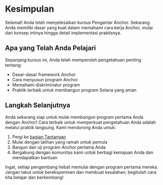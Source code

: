 
# Kesimpulan

Selamat! Anda telah menyelesaikan kursus Pengantar Anchor. Sekarang Anda memiliki dasar yang kuat dalam memahami cara kerja Anchor, mulai dari konsep intinya hingga detail implementasi praktisnya.

## Apa yang Telah Anda Pelajari

Sepanjang kursus ini, Anda telah memperoleh pengetahuan penting tentang:
- Dasar-dasar framework Anchor
- Cara menyusun program Anchor
- Memahami diskriminator program
- Praktik terbaik untuk membangun program Solana yang aman

## Langkah Selanjutnya

Anda sekarang siap untuk mulai membangun program pertama Anda dengan Anchor! Cara terbaik untuk memperkuat pengetahuan Anda adalah melalui praktik langsung. Kami mendorong Anda untuk:

1. Pergi ke [bagian Tantangan](/id/challenges)
2. Mulai dengan latihan yang ramah untuk pemula
3. Bangun dan uji program Anchor pertama Anda
4. Bergabung dengan komunitas kami untuk berbagi kemajuan Anda dan mendapatkan bantuan

Ingat, setiap pengembang hebat memulai dengan program pertama mereka. Jangan takut untuk bereksperimen dan membuat kesalahan; begitulah cara kita belajar dan berkembang!
